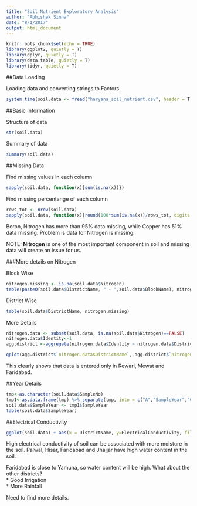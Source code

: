 ```yaml
---
title: "Soil Nutrient Exploratory Analysis"
author: "Abhishek Sinha"
date: "8/1/2017"
output: html_document
---
```


```r
knitr::opts_chunk$set(echo = TRUE)
library(ggplot2, quietly = T)
library(dplyr, quietly = T)
library(data.table, quietly = T)
library(tidyr, quietly = T)
```

##Data Loading

Loading data and converting strings to Factors
```r
system.time(soil.data <- fread("haryana_soil_nutrient.csv", header = T, stringsAsFactors = T))
```

##Basic Information

Structure of data
```r
str(soil.data)
```

Summary of data

```r
summary(soil.data)
```

##Missing Data

Find missing values in each column

```r
sapply(soil.data, function(x){sum(is.na(x))})
```

Find missing percentange of each column

```r
rows_tot <- nrow(soil.data)
sapply(soil.data, function(x){round(100*sum(is.na(x))/rows_tot, digits = 2)})

```

Boron, Nitrogen has more than 95% data missing, while Copper has 51% data missing. Problem is data for Nitrogen is missing.

NOTE: **Nitrogen** is one of the most important component in soil and missing data will create an issue for us.

###More details on Nitrogen

Block Wise
```r
nitrogen.missing <- is.na(soil.data$Nitrogen)
table(paste0(soil.data$DistrictName, " - ",soil.data$BlockName), nitrogen.missing)
```


District Wise

```r
table(soil.data$DistrictName, nitrogen.missing)
```

More Details

```r
nitrogen.data <- subset(soil.data, is.na(soil.data$Nitrogen)==FALSE)
nitrogen.data$Identity<-1
agg.district <-aggregate(nitrogen.data$Identity ~ nitrogen.data$DistrictName,data=nitrogen.data, FUN=sum)

qplot(agg.district$`nitrogen.data$DistrictName`, agg.district$`nitrogen.data$Identity`, data=agg.district, xlab = "District", ylab="Num of Entries with Nitrogen Data", col=`nitrogen.data$DistrictName`) + theme(axis.text.x = element_text(angle = 60, hjust = 1))
```

This clearly shows that data is entered only in Rewari, Mewat and Faridabad.

##Year Details

```r
tmp<-as.character(soil.data$SampleNo)
tmp1<-as.data.frame(tmp) %>% separate(tmp, into = c("A","SampleYear","C"), sep = "/")
soil.data$SampleYear <- tmp1$SampleYear
table(soil.data$SampleYear)
```

##Electrical Conductivity

```r
ggplot(soil.data) + aes(x = DistrictName, y=ElectricalConductivity, fill=DistrictName) + geom_bar(stat = "summary", fun.y="mean")+ theme(axis.text.x = element_text(angle = 60, hjust = 1)) + xlab("District") + ylab("Electrical Conductivity")

```

High electrical conductivity of soil can be associated with more moisture in the soil. Palwal, Hisar, Faridabad and Jhajjar have high water content in the soil. 

Faridabad is close to Yamuna, so water content will be high. What about the other districts?  
* Good Irrigation  
* More Rainfall  

Need to find more details.


